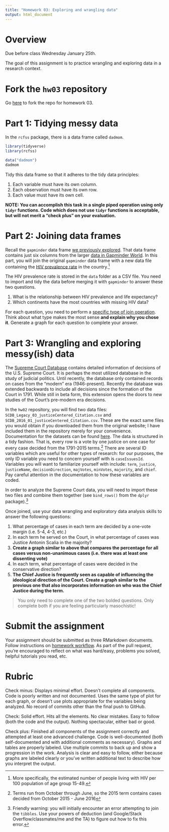 ```yaml
---
title: "Homework 03: Exploring and wrangling data"
output: html_document
---
```


# Overview

Due before class Wednesday January 25th.

The goal of this assignment is to practice wrangling and exploring data in a research context.

# Fork the `hw03` repository

Go [here](https://github.com/uc-cfss/hw03) to fork the repo for homework 03.

# Part 1: Tidying messy data

In the `rcfss` package, there is a data frame called `dadmom`.

```r
library(tidyverse)
library(rcfss)

data("dadmom")
dadmom
```

Tidy this data frame so that it adheres to the tidy data principles:

1. Each variable must have its own column.
1. Each observation must have its own row.
1. Each value must have its own cell.

**NOTE: You can accomplish this task in a single piped operation using only `tidyr` functions. Code which does not use `tidyr` functions is acceptable, but will not merit a "check plus" on your evaluation.**

# Part 2: Joining data frames

Recall the `gapminder` data frame [we previously explored](block002_grammar_of_graphics.html#practice_generating_layered_graphics_using_ggplot2). That data frame contains just six columns from the larger [data in Gapminder World](https://www.gapminder.org/data/). In this part, you will join the original `gapminder` data frame with a new data file containing the [HIV prevalence rate](http://www.gapminder.org/world/#$majorMode=chart$is;shi=t;ly=2003;lb=f;il=t;fs=11;al=30;stl=t;st=t;nsl=t;se=t$wst;tts=C$ts;sp=5.59290322580644;ti=2010$zpv;v=0$inc_x;mmid=XCOORDS;iid=phAwcNAVuyj1jiMAkmq1iMg;by=ind$inc_y;mmid=YCOORDS;iid=pyj6tScZqmEfbZyl0qjbiRQ;by=ind$inc_s;uniValue=8.21;iid=phAwcNAVuyj0XOoBL_n5tAQ;by=ind$inc_c;uniValue=255;gid=CATID0;by=grp$map_x;scale=log;dataMin=194;dataMax=96846$map_y;scale=lin;dataMin=0.0095;dataMax=27$map_s;sma=50;smi=2$cd;bd=0$inds=) in the country.^[More specifically, the estimated number of people living with HIV per 100 population of age group 15-49.]

The HIV prevalence rate is stored in the `data` folder as a CSV file. You need to import and tidy the data before merging it with `gapminder` to answer these two questions.

1. What is the relationship between HIV prevalence and life expectancy?
1. Which continents have the most countries with missing HIV data?

For each question, you need to perform a [specific type of join operation](http://r4ds.had.co.nz/relational-data.html). Think about what type makes the most sense **and explain why you chose it**. Generate a graph for each question to complete your answer.

# Part 3: Wrangling and exploring messy(ish) data

The [Supreme Court Database](http://scdb.wustl.edu/) contains detailed information of decisions of the U.S. Supreme Court. It is perhaps the most utilized database in the study of judicial politics. Until recently, the database only contained records on cases from the "modern" era (1946-present). Recently the database was extended backwards to include all decisions since the formation of the Court in 1791. While still in beta form, this extension opens the doors to new studies of the Court's pre-modern era decisions.

In the `hw02` repository, you will find two data files: `SCDB_Legacy_03_justiceCentered_Citation.csv` and `SCDB_2016_01_justiceCentered_Citation.csv`. These are the exact same files you would obtain if you downloaded them from the original website; I have included them in the repository merely for your convenience. Documentation for the datasets can be found [here](http://scdb.wustl.edu/documentation.php). The data is structured in a tidy fashion. That is, every row is a vote by one justice on one case for every case decided from the 1791-2015 terms.^[Terms run from October through June, so the 2015 term contains cases decided from October 2015 - June 2016] There are several ID variables which are useful for other types of research: for our purposes, the only ID variable you need to concern yourself with is `caseIssuesId`. Variables you will want to familiarize yourself with include: `term`, `justice`, `justiceName`, `decisionDirection`, `majVotes`, `minVotes`, `majority`, and `chief`. Pay careful attention in the documentation to how these variables are coded.

In order to analyze the Supreme Court data, you will need to import these two files and combine them together (see `bind_rows()` from the `dplyr` package).^[Friendly warning: you will initially encounter an error attempting to join the `tibbles`. Use your powers of deduction (and Google/Stack Overflow/classmates/me and the TA) to figure out how to fix this error.]

Once joined, use your data wrangling and exploratory data analysis skills to answer the following questions:

1. What percentage of cases in each term are decided by a one-vote margin (i.e. 5-4, 4-3, etc.)
1. In each term he served on the Court, in what percentage of cases was Justice Antonin Scalia in the majority?
1. **Create a graph similar to above that compares the percentage for all cases versus non-unanimous cases (i.e. there was at least one dissenting vote)**
1. In each term, what percentage of cases were decided in the conservative direction?
1. **The Chief Justice is frequently seen as capable of influencing the ideological direction of the Court. Create a graph similar to the previous one that also incorporates information on who was the Chief Justice during the term.**

> You only need to complete one of the two bolded questions. Only complete both if you are feeling particularly masochistic!

# Submit the assignment

Your assignment should be submitted as three RMarkdown documents. Follow instructions on [homework workflow](hw00_homework_guidelines.html#homework_workflow). As part of the pull request, you're encouraged to reflect on what was hard/easy, problems you solved, helpful tutorials you read, etc.

# Rubric

Check minus: Displays minimal effort. Doesn't complete all components. Code is poorly written and not documented. Uses the same type of plot for each graph, or doesn't use plots appropriate for the variables being analyzed. No record of commits other than the final push to GitHub.

Check: Solid effort. Hits all the elements. No clear mistakes. Easy to follow (both the code and the output). Nothing spectacular, either bad or good.

Check plus: Finished all components of the assignment correctly and attempted at least one advanced challenge. Code is well-documented (both self-documented and with additional comments as necessary). Graphs and tables are properly labeled. Use multiple commits to back up and show a progression in the work. Analysis is clear and easy to follow, either because graphs are labeled clearly or you've written additional text to describe how you interpret the output.
